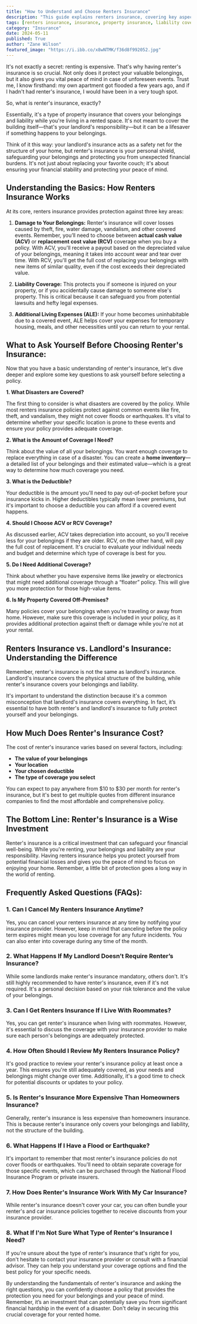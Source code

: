 ```yaml
---
title: "How to Understand and Choose Renters Insurance"
description: "This guide explains renters insurance, covering key aspects like coverage types, essential questions to ask, and how to choose the right policy. Learn how to protect your belongings and financial well-being."
tags: [renters insurance, insurance, property insurance, liability coverage, personal property, rental insurance, home insurance, financial protection, disaster preparedness, tenant insurance, coverage options]
category: "Insurance"
date: 2024-05-11
published: True
author: "Zane Wilson"
featured_image: "https://i.ibb.co/x8wNTMK/f36d8f992052.jpg"
---
```



It's not exactly a secret: renting is expensive. That's why having renter's insurance is so crucial. Not only does it protect your valuable belongings, but it also gives you vital peace of mind in case of unforeseen events. Trust me, I know firsthand: my own apartment got flooded a few years ago, and if I hadn't had renter's insurance, I would have been in a very tough spot.

So, what is renter's insurance, exactly? 

Essentially, it's a type of property insurance that covers your belongings and liability while you're living in a rented space. It's not meant to cover the building itself—that's your landlord's responsibility—but it can be a lifesaver if something happens to your belongings. 

Think of it this way: your landlord's insurance acts as a safety net for the structure of your home, but renter's insurance is your personal shield, safeguarding your belongings and protecting you from unexpected financial burdens. It's not just about replacing your favorite couch; it's about ensuring your financial stability and protecting your peace of mind. 

## Understanding the Basics: How Renters Insurance Works

At its core, renters insurance provides protection against three key areas:

1. **Damage to Your Belongings:**  Renter's insurance will cover losses caused by theft, fire, water damage, vandalism, and other covered events. Remember, you’ll need to choose between **actual cash value (ACV)** or **replacement cost value (RCV)** coverage when you buy a policy. With ACV, you'll receive a payout based on the depreciated value of your belongings, meaning it takes into account wear and tear over time. With RCV, you'll get the full cost of replacing your belongings with new items of similar quality, even if the cost exceeds their depreciated value. 

2. **Liability Coverage:**  This protects you if someone is injured on your property, or if you accidentally cause damage to someone else's property. This is critical because it can safeguard you from potential lawsuits and hefty legal expenses.

3. **Additional Living Expenses (ALE):**  If your home becomes uninhabitable due to a covered event, ALE helps cover your expenses for temporary housing, meals, and other necessities until you can return to your rental.

## What to Ask Yourself Before Choosing Renter's Insurance:

Now that you have a basic understanding of renter's insurance, let's dive deeper and explore some key questions to ask yourself before selecting a policy.

**1. What Disasters are Covered?**

The first thing to consider is what disasters are covered by the policy. While most renters insurance policies protect against common events like fire, theft, and vandalism, they might not cover floods or earthquakes. It's vital to determine whether your specific location is prone to these events and ensure your policy provides adequate coverage.

**2. What is the Amount of Coverage I Need?**

Think about the value of all your belongings. You want enough coverage to replace everything in case of a disaster. You can create a **home inventory**—a detailed list of your belongings and their estimated value—which is a great way to determine how much coverage you need.

**3.  What is the Deductible?**

Your deductible is the amount you'll need to pay out-of-pocket before your insurance kicks in. Higher deductibles typically mean lower premiums, but it's important to choose a deductible you can afford if a covered event happens.

**4. Should I Choose ACV or RCV Coverage?**

As discussed earlier, ACV takes depreciation into account, so you'll receive less for your belongings if they are older.  RCV, on the other hand, will pay the full cost of replacement. It's crucial to evaluate your individual needs and budget and determine which type of coverage is best for you.

**5. Do I Need Additional Coverage?**

Think about whether you have expensive items like jewelry or electronics that might need additional coverage through a “floater” policy. This will give you more protection for those high-value items.

**6. Is My Property Covered Off-Premises?**

Many policies cover your belongings when you're traveling or away from home. However, make sure this coverage is included in your policy, as it provides additional protection against theft or damage while you're not at your rental.

## Renters Insurance vs. Landlord's Insurance:  Understanding the Difference

Remember, renter's insurance is not the same as landlord's insurance. Landlord's insurance covers the physical structure of the building, while renter's insurance covers your belongings and liability. 

It's important to understand the distinction because it's a common misconception that landlord's insurance covers everything.  In fact, it’s essential to have both renter's and landlord's insurance to fully protect yourself and your belongings.

## How Much Does Renter's Insurance Cost?

The cost of renter's insurance varies based on several factors, including:

* **The value of your belongings**
* **Your location**
* **Your chosen deductible**
* **The type of coverage you select**

You can expect to pay anywhere from $10 to $30 per month for renter's insurance, but it's best to get multiple quotes from different insurance companies to find the most affordable and comprehensive policy.

## The Bottom Line:  Renter's Insurance is a Wise Investment

Renter's insurance is a critical investment that can safeguard your financial well-being. While you're renting, your belongings and liability are your responsibility. Having renters insurance helps you protect yourself from potential financial losses and gives you the peace of mind to focus on enjoying your home. Remember, a little bit of protection goes a long way in the world of renting.

## Frequently Asked Questions (FAQs):

### 1.  Can I Cancel My Renters Insurance Anytime?

Yes, you can cancel your renters insurance at any time by notifying your insurance provider. However, keep in mind that canceling before the policy term expires might mean you lose coverage for any future incidents. You can also enter into coverage during any time of the month.

### 2. What Happens If My Landlord Doesn’t Require Renter’s Insurance?

While some landlords make renter's insurance mandatory, others don't. It's still highly recommended to have renter's insurance, even if it's not required. It's a personal decision based on your risk tolerance and the value of your belongings.

### 3.  Can I Get Renters Insurance If I Live With Roommates?

Yes, you can get renter's insurance when living with roommates. However, it's essential to discuss the coverage with your insurance provider to make sure each person's belongings are adequately protected.

### 4.  How Often Should I Review My Renters Insurance Policy?

It's good practice to review your renter's insurance policy at least once a year. This ensures you're still adequately covered, as your needs and belongings might change over time. Additionally, it's a good time to check for potential discounts or updates to your policy.

### 5. Is Renter's Insurance More Expensive Than Homeowners Insurance?

Generally, renter's insurance is less expensive than homeowners insurance.  This is because renter's insurance only covers your belongings and liability, not the structure of the building.

### 6. What Happens If I Have a Flood or Earthquake?

It's important to remember that most renter's insurance policies do not cover floods or earthquakes. You'll need to obtain separate coverage for those specific events, which can be purchased through the National Flood Insurance Program or private insurers.

### 7.  How Does Renter's Insurance Work With My Car Insurance?

While renter's insurance doesn't cover your car, you can often bundle your renter's and car insurance policies together to receive discounts from your insurance provider.

### 8.  What If I'm Not Sure What Type of Renter's Insurance I Need?

If you're unsure about the type of renter's insurance that's right for you, don't hesitate to contact your insurance provider or consult with a financial advisor. They can help you understand your coverage options and find the best policy for your specific needs.

By understanding the fundamentals of renter's insurance and asking the right questions, you can confidently choose a policy that provides the protection you need for your belongings and your peace of mind. Remember, it’s an investment that can potentially save you from significant financial hardship in the event of a disaster. Don't delay in securing this crucial coverage for your rented home. 